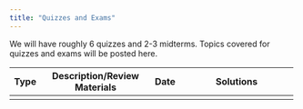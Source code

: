 ```yaml
---
title: "Quizzes and Exams"
---
```


We will have roughly 6 quizzes and 2-3 midterms.  Topics covered for quizzes and exams will be posted here.

+---------+----------------------------------------------------------+---------------+--------------------------------------------------------------+
| Type    | Description/Review Materials                             | Date          | Solutions                                                    |
+=========+==========================================================+===============+==============================================================+
|         |                                                          |               |                                                              |
+---------+----------------------------------------------------------+---------------+--------------------------------------------------------------+
